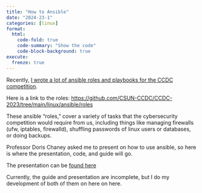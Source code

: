 ```yaml
---
title: "How to Ansible"
date: "2024-23-1"
categories: [linux]
format:
  html:
    code-fold: true
    code-summary: "Show the code"
    code-block-background: true
execute:
  freeze: true
---
```


Recently, [I wrote a lot of ansible roles and playbooks for the CCDC competition](https://github.com/CSUN-CCDC/CCDC-2023/commits?author=moonpiedumplings). 

Here is a link to the roles: <https://github.com/CSUN-CCDC/CCDC-2023/tree/main/linux/ansible/roles>

These ansible "roles," cover a variety of tasks that the cybersecurity competition would require from us, including things like managing firewalls (ufw, iptables, firewalld), shuffling passwords of linux users or databases, or doing backups. 

Professor Doris Chaney asked me to present on how to use ansible, so here is where the presentation, code, and guide will go.

The presentation can be [found here](./revealjs.qmd)

Currently, the guide and presentation are incomplete, but I do my development of both of them on here on here. 

